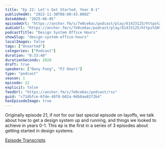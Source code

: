 ```yaml
---
title: "Ep 22: Let's Get Started, Year 0-1"
publishedAt: "2022-11-30T08:00:43.000Z"
dateAdded: "2025-06-05"
episodeUrl: "https://anchor.fm/s/7e0ce6ac/podcast/play/61433125/https%3A%2F%2Fd3ctxlq1ktw2nl.cloudfront.net%2Fstaging%2F2022-10-30%2F42d6b51c-b71c-23cf-7f58-1f847b9a3fb3.mp3"
audioUrl: "https://anchor.fm/s/7e0ce6ac/podcast/play/61433125/https%3A%2F%2Fd3ctxlq1ktw2nl.cloudfront.net%2Fstaging%2F2022-10-30%2F42d6b51c-b71c-23cf-7f58-1f847b9a3fb3.mp3"
podcastTitle: "Design System Office Hours"
showSlug: "design-system-office-hours"
localImages: false
tags: ["Unsorted"]
categories: ["Podcast"]
duration: "0:33:48"
durationSeconds: 2028
draft: true
speakers: ["Davy Fung", "PJ Onori"]
type: "podcast"
season: 1
episode: 22
explicit: false
feedUrl: "https://anchor.fm/s/7e0ce6ac/podcast/rss"
guid: "c71dbfce-6fde-48f8-b02a-9db8ae82f2b4"
hasEpisodeImage: true
---
```

Originally episode 21, if not for our last special episode on layoffs, we talk about how to get a design system up and running, and things we looked to achieve in years 0-1. This ep is the first in a series of 3 episodes about getting started in design systems.

[Episode Transcripts](https://docs.google.com/document/d/1eBPOj7pQJBKCsc4uWlMM1XwwfTOLiK7Av_qEbwu2F_M/edit?usp=sharing)
